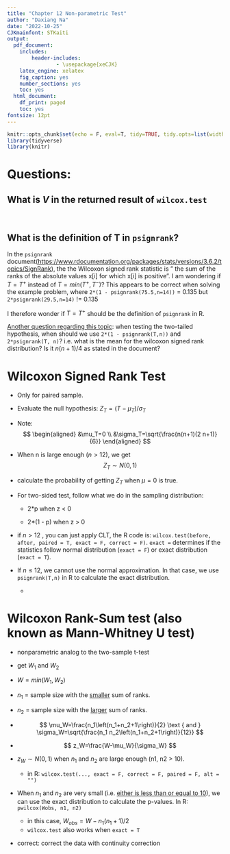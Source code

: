```yaml
---
title: "Chapter 12 Non-parametric Test"
author: "Daxiang Na"
date: "2022-10-25"
CJKmainfont: STKaiti
output: 
  pdf_document: 
    includes:
        header-includes:
                - \usepackage{xeCJK}
    latex_engine: xelatex
    fig_caption: yes
    number_sections: yes
    toc: yes
  html_document:
    df_print: paged
    toc: yes
fontsize: 12pt
---
```


```r
knitr::opts_chunk$set(echo = F, eval=T, tidy=TRUE, tidy.opts=list(width.cutoff=70))
library(tidyverse)
library(knitr)
```

# Questions:

## What is $V$ in the returned result of `wilcox.test`

\

## What is the definition of T in `psignrank`?

In the `psignrank` document(<https://www.rdocumentation.org/packages/stats/versions/3.6.2/topics/SignRank>), the the Wilcoxon signed rank statistic is " the sum of the ranks of the absolute values x[i] for which x[i] is positive". I am wondering if $T = T^+$ instead of $T = min(T^+, T^-)$? This appears to be correct when solving the example problem, where `2*(1 - psignrank(75.5,n=14))` = 0.135 but `2*psignrank(29.5,n=14)` != 0.135

I therefore wonder if $T = T^+$ should be the definition of `psignrank` in R.

[Another question regarding this topic]{.underline}: when testing the two-tailed hypothesis, when should we use `2*(1 - psignrank(T,n))` and `2*psignrank(T, n)`? i.e. what is the mean for the wilcoxon signed rank distribution? Is it $n(n + 1)/4$ as stated in the document?

# Wilcoxon Signed Rank Test

-   Only for paired sample.

-   Evaluate the null hypothesis: $Z_{T} = (T - \mu_{T})/\sigma_{T}$

-   Note: $$
    \begin{aligned}
    &\mu_T=0 \\
    &\sigma_T=\sqrt{\frac{n(n+1)(2 n+1)}{6}}
    \end{aligned}
    $$

-   When n is large enough ($n > 12$), we get$$
    Z_T \sim N(0,1)
    $$

-   calculate the probability of getting $Z_{T}$ when $\mu = 0$ is true.

-   For two-sided test, follow what we do in the sampling distribution:

    -   2\*p when z \< 0

    -   2\*(1 - p) when z \> 0

-   if $n > 12$ , you can just apply CLT, the R code is: `wilcox.test(before, after, paired = T, exact = F, correct = F)`. `exact =` determines if the statistics follow normal distribution (`exact = F`) or exact distribution (`exact = T`).

-   If $n \le 12$, we cannot use the normal approximation. In that case, we use `psignrank(T,n)` in R to calculate the exact distribution.

    -   \textcolor{red}{R requires $T = min(T^+, T^-)$ for this to work correctly!}

# Wilcoxon Rank-Sum test (also known as Mann-Whitney U test)

-   nonparametric analog to the two-sample t-test

-   get $W_{1}$ and $W_{2}$

-   $W = min(W_1, W_2)$

-   $n_1$ = sample size with the [smaller]{.underline} sum of ranks.

-   $n_2$ = sample size with the [larger]{.underline} sum of ranks.

-   $$
    \mu_W=\frac{n_1\left(n_1+n_2+1\right)}{2} \text { and } \sigma_W=\sqrt{\frac{n_1 n_2\left(n_1+n_2+1\right)}{12}}
    $$

-   $$
    z_W=\frac{W-\mu_W}{\sigma_W}
    $$

-   $z_W \sim N(0, 1)$ when $n_1$ and $n_2$ are large enough (n1, n2 \> 10).

    -   in R: `wilcox.test(..., exact = F, correct = F, paired = F, alt = "")`

-   When $n_1$ and $n_2$ are very small (i.e. [either is less than or equal to 10]{.underline}), we can use the exact distribution to calculate the p-values. In R: `pwilcox(Wobs, n1, n2)`

    -   in this case, $W_{obs} = W - n_1(n_1 + 1)/2$
    -   `wilcox.test` also works when `exact = T`

-   correct: correct the data with continuity correction
